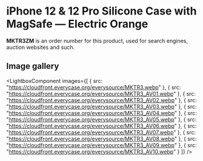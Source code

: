 
# iPhone 12 & 12 Pro Silicone Case with MagSafe — Electric Orange

<Callout type='info' emoji='👉🏻'>**MKTR3ZM** is an order number for this product, used for search engines, auction websites and such.</Callout>

## Image gallery

<LightboxComponent
    images={[
      {
        src: "https://cloudfront.everycase.org/everysource/MKTR3.webp"
      },
      {
        src: "https://cloudfront.everycase.org/everysource/MKTR3_AV01.webp"
      },
      {
        src: "https://cloudfront.everycase.org/everysource/MKTR3_AV02.webp"
      },
      {
        src: "https://cloudfront.everycase.org/everysource/MKTR3_AV03.webp"
      },
      {
        src: "https://cloudfront.everycase.org/everysource/MKTR3_AV04.webp"
      },
      {
        src: "https://cloudfront.everycase.org/everysource/MKTR3_AV05.webp"
      },
      {
        src: "https://cloudfront.everycase.org/everysource/MKTR3_AV06.webp"
      },
      {
        src: "https://cloudfront.everycase.org/everysource/MKTR3_AV07.webp"
      },
      {
        src: "https://cloudfront.everycase.org/everysource/MKTR3_AV08.webp"
      },
      {
        src: "https://cloudfront.everycase.org/everysource/MKTR3_AV09.webp"
      },
      {
        src: "https://cloudfront.everycase.org/everysource/MKTR3_AV10.webp"
      }
    ]}
  />
